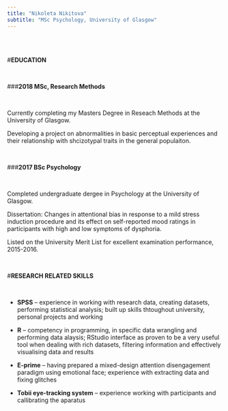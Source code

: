 ```yaml
---
title: "Nikoleta Nikitova"
subtitle: "MSc Psychology, University of Glasgow"
---
```



<script>
   $(document).ready(function() {
     $head = $('#header');
     $head.prepend('<img src=\"images/UoG.jpg\" style=\"float: right;width: 300px;\"/>')
   });
</script>
<br> 
<br> 

#**EDUCATION**

<br> 

###**2018      MSc, Research Methods**

<br>

Currently completing my Masters Degree in Reseach Methods at the University of Glasgow.

Developing a project on abnormalities in basic perceptual experiences and their relationship with shcizotypal traits in the general populaiton.

<br>

###**2017      BSc Psychology**

<br>

Completed undergraduate dergee in Psychology at the University of Glasgow.

Dissertation: Changes in attentional bias in response to a mild stress induction procedure and its effect on self-reported mood ratings in participants with high and low symptoms of dysphoria.

Listed on the University Merit List for excellent examination performance, 2015-2016.

<br> 

#**RESEARCH RELATED SKILLS**

<br>

* **SPSS** – experience in working with research data, creating datasets, performing statistical analysis; built up skills thtoughout university, personal projects and working

* **R** – competency in programming, in specific data wrangling and performing data alaysis; RStudio interface as proven to be a very useful tool when dealing with rich datasets, filtering information and effectively visualising data and results

* **E-prime** –  having prepared a mixed-design attention disengagement paradigm using emotional face; experience with extracting data and fixing glitches

* **Tobii eye-tracking system** – experience working with participants and callibrating the aparatus
